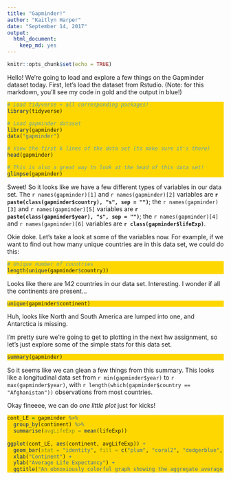 ```yaml
---
title: "Gapminder!"
author: "Kaitlyn Harper"
date: "September 14, 2017"
output: 
  html_document: 
    keep_md: yes
---
```


```r
knitr::opts_chunk$set(echo = TRUE)
```

Hello! We're going to load and explore a few things on the Gapminder dataset today. First, let's load the dataset from Rstudio. (Note: for this markdown, you'll see my code in gold and the output in blue!)

<style>
div.color pre { background-color:lightskyblue; }
div.color pre.r { background-color:gold; }
</style>

<div class = "color">
```r

# Load tidyverse + all corresponding packages!
library(tidyverse)

# Load gapminder dataset
library(gapminder)
data("gapminder")

# View the first 6 lines of the data set (to make sure it's there)
head(gapminder)

# This is also a great way to look at the head of this data set! 
glimpse(gapminder)

```
</div>
Sweet! So it looks like we have a few different types of variables in our data set. The `r names(gapminder)[1]` and `r names(gapminder)[2]` variables are **`r paste(class(gapminder$country), "s", sep = "")`**; the `r names(gapminder)[3]` and `r names(gapminder)[5]` variables are **`r paste(class(gapminder$year), "s", sep = "")`**; the `r names(gapminder)[4]` and `r names(gapminder)[6]` variables are **`r class(gapminder$lifeExp)`**.

Okie doke. Let's take a look at some of the variables now. For example, if we want to find out how many unique countries are in this data set, we could do this:
<div class = "color">
```r

# Unique number of countries
length(unique(gapminder$country))

```
</div>
Looks like there are 142 countries in our data set. Interesting. I wonder if all the continents are present...
<div class = "color">
```r

unique(gapminder$continent)

```
</div>
Huh, looks like North and South America are lumped into one, and Antarctica is missing. 

I'm pretty sure we're going to get to plotting in the next hw assignment, so let's just explore some of the simple stats for this data set. 
<div class = "color">
```r

summary(gapminder)

```
</div>
So it seems like we can glean a few things from this summary. This looks like a longitudinal data set from `r min(gapminder$year)` to `r max(gapminder$year)`, with `r length(which(gapminder$country == "Afghanistan"))` observations from most countries. 

Okay fineeee, we can do _one little plot_ just for kicks! 
<div class = "color">
```r

cont_LE = gapminder %>% 
  group_by(continent) %>% 
  summarise(avgLifeExp = mean(lifeExp))
  
ggplot(cont_LE, aes(continent, avgLifeExp)) + 
  geom_bar(stat = "identity", fill = c("plum", "coral2", "dodgerblue", "gold", "chartreuse4")) +
  xlab("Continent") +
  ylab("Average Life Expectancy") + 
  ggtitle("An obnoxiously colorful graph showing the aggregate average life expectancy of \nall people on different continents from 1952-2007")

```
</div>



